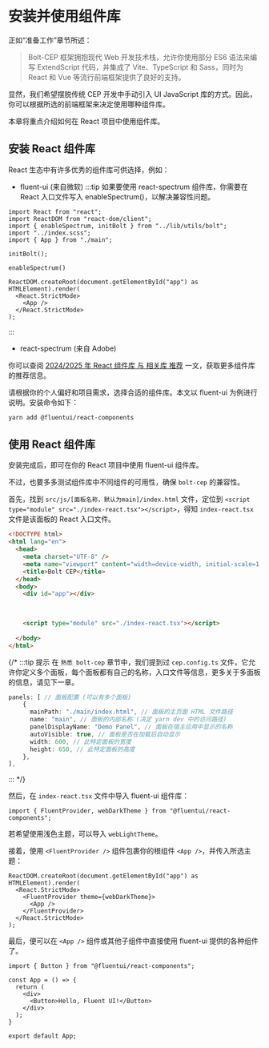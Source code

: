 # 安装并使用组件库

正如“准备工作”章节所述：

> Bolt-CEP 框架拥抱现代 Web 开发技术栈，允许你使用部分 ES6 语法来编写 ExtendScript 代码，并集成了 Vite、TypeScript 和 Sass，同时为 React 和 Vue 等流行前端框架提供了良好的支持。

显然，我们希望摆脱传统 CEP 开发中手动引入 UI JavaScript 库的方式。因此，你可以根据所选的前端框架来决定使用哪种组件库。

本章将重点介绍如何在 React 项目中使用组件库。

## 安装 React 组件库

React 生态中有许多优秀的组件库可供选择，例如：

*   fluent-ui (来自微软)
:::tip
如果要使用 react-spectrum 组件库，你需要在 React 入口文件写入 enableSpectrum()，以解决兼容性问题。

```tsx
import React from "react";
import ReactDOM from "react-dom/client";
import { enableSpectrum, initBolt } from "../lib/utils/bolt";
import "../index.scss";
import { App } from "./main";

initBolt();

enableSpectrum()

ReactDOM.createRoot(document.getElementById("app") as HTMLElement).render(
  <React.StrictMode>
    <App />
  </React.StrictMode>
);

```
:::
*   react-spectrum (来自 Adobe)

你可以查阅 [2024/2025 年 React 组件库 与 相关库 推荐](https://zhuanlan.zhihu.com/p/546697951) 一文，获取更多组件库的推荐信息。

请根据你的个人偏好和项目需求，选择合适的组件库。本文以 fluent-ui 为例进行说明。安装命令如下：

```bash
yarn add @fluentui/react-components
```

## 使用 React 组件库

安装完成后，即可在你的 React 项目中使用 fluent-ui 组件库。

不过，也要多多测试组件库中不同组件的可用性，确保 `bolt-cep` 的兼容性。

首先，找到 `src/js/[面板名称，默认为main]/index.html` 文件，定位到 `<script type="module" src="./index-react.tsx"></script>`，得知 `index-react.tsx` 文件是该面板的 React 入口文件。

```html
<!DOCTYPE html>
<html lang="en">
  <head>
    <meta charset="UTF-8" />
    <meta name="viewport" content="width=device-width, initial-scale=1.0" />
    <title>Bolt CEP</title>
  </head>
  <body>
    <div id="app"></div>
    

    
    <script type="module" src="./index-react.tsx"></script>
    
  </body>
</html>
```

{/* :::tip 提示
在 `熟悉 bolt-cep` 章节中，我们提到过 `cep.config.ts` 文件，它允许你定义多个面板，每个面板都有自己的名称，入口文件等信息，更多关于多面板的信息，请见下一章。

```typescript
panels: [ // 面板配置 (可以有多个面板)
    {
      mainPath: "./main/index.html", // 面板的主页面 HTML 文件路径
      name: "main", // 面板的内部名称 (决定 yarn dev 中的访问路径)
      panelDisplayName: "Demo Panel", // 面板在宿主应用中显示的名称
      autoVisible: true, // 面板是否在加载后自动显示
      width: 600, // 此特定面板的宽度
      height: 650, // 此特定面板的高度
    },
],
```
::: */}

然后，在 `index-react.tsx` 文件中导入 fluent-ui 组件库：

```tsx
import { FluentProvider, webDarkTheme } from "@fluentui/react-components";
```

若希望使用浅色主题，可以导入 `webLightTheme`。

接着，使用 `<FluentProvider />` 组件包裹你的根组件 `<App />`，并传入所选主题：

```tsx
ReactDOM.createRoot(document.getElementById("app") as HTMLElement).render(
  <React.StrictMode>
    <FluentProvider theme={webDarkTheme}>
      <App />
    </FluentProvider>
  </React.StrictMode>
);
```

最后，便可以在 `<App />` 组件或其他子组件中直接使用 fluent-ui 提供的各种组件了。

```tsx
import { Button } from "@fluentui/react-components";

const App = () => {
  return (
    <div>
      <Button>Hello, Fluent UI!</Button>
    </div>
  );
}

export default App;
```